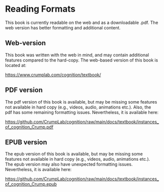 # Reading Formats {.unnumbered}

This book is currently readable on the web and as a downloadable .pdf. The web version has better formatting and additional content.

## Web-version

This book was written with the web in mind, and may contain additional features compared to the hard-copy. The web-based version of this book is located at:

<https://www.crumplab.com/cognition/textbook/>

## PDF version

The pdf version of this book is available, but may be missing some features not available in hard copy (e.g., videos, audio, animations etc.). Also, the pdf has some remaining formatting issues. Nevertheless, it is available here:

<https://github.com/CrumpLab/cognition/raw/main/docs/textbook/instances_of_cognition_Crump.pdf>

## EPUB version

The epub version of this book is available, but may be missing some features not available in hard copy (e.g., videos, audio, animations etc.). The epub version may also have unexpected formatting issues. Nevertheless, it is available here:

<https://github.com/CrumpLab/cognition/raw/main/docs/textbook/instances_of_cognition_Crump.epub>


